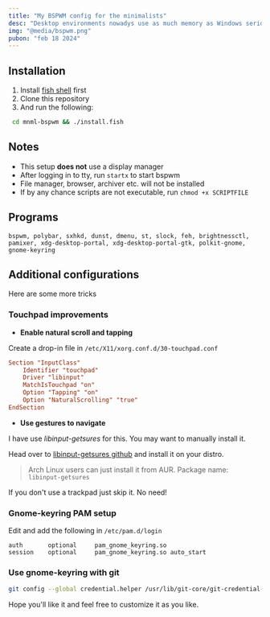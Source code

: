 ```yaml
---
title: "My BSPWM config for the minimalists"
desc: "Desktop environments nowadys use as much memory as Windows seriously! Thanks to the standalone window managers we can create our custom DEs."
img: "@media/bspwm.png"
pubon: "feb 18 2024"
---
```


## Installation

1. Install [fish shell](https://fishshell.com) first
2. Clone this repository
3. And run the following:

```bash
 cd mnml-bspwm && ./install.fish
```

## Notes

- This setup **does not** use a display manager
- After logging in to tty, run `startx` to start bspwm
- File manager, browser, archiver etc. will not be installed
- If by any chance scripts are not executable, run `chmod +x SCRIPTFILE`


## Programs

```plaintext
bspwm, polybar, sxhkd, dunst, dmenu, st, slock, feh, brightnessctl, pamixer, xdg-desktop-portal, xdg-desktop-portal-gtk, polkit-gnome, gnome-keyring
```


## Additional configurations

Here are some more tricks

### Touchpad improvements

- **Enable natural scroll and tapping**

Create a drop-in file in `/etc/X11/xorg.conf.d/30-touchpad.conf`

```conf
Section "InputClass"
    Identifier "touchpad"
    Driver "libinput"
    MatchIsTouchpad "on"
    Option "Tapping" "on"
    Option "NaturalScrolling" "true"
EndSection
```

- **Use gestures to navigate**

I have use *libinput-getsures* for this. You may want to manually install it.

Head over to [libinput-getsures github](https://github.com/bulletmark/libinput-gestures) and install it on your distro.

> Arch Linux users can just install it from AUR.
> Package name: `libinput-getsures`

If you don't use a trackpad just skip it. No need!

### Gnome-keyring PAM setup

Edit and add the following in `/etc/pam.d/login`

```plaintext
auth       optional     pam_gnome_keyring.so
session    optional     pam_gnome_keyring.so auto_start
```

### Use gnome-keyring with git

```bash
git config --global credential.helper /usr/lib/git-core/git-credential-libsecret
```

Hope you'll like it and feel free to customize it as you like.